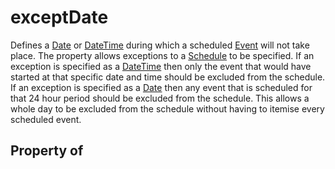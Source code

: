 # exceptDate

Defines a <a class="localLink" href="/Date">Date</a> or <a class="localLink" href="/DateTime">DateTime</a> during which a scheduled <a class="localLink" href="/Event">Event</a> will not take place. The property allows exceptions to
      a <a class="localLink" href="/Schedule">Schedule</a> to be specified. If an exception is specified as a <a class="localLink" href="/DateTime">DateTime</a> then only the event that would have started at that specific date and time
      should be excluded from the schedule. If an exception is specified as a <a class="localLink" href="/Date">Date</a> then any event that is scheduled for that 24 hour period should be
      excluded from the schedule. This allows a whole day to be excluded from the schedule without having to itemise every scheduled event.

## Property of



